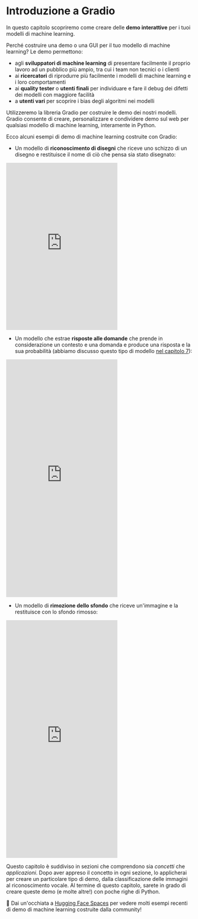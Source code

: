 # Introduzione a Gradio

<CourseFloatingBanner
    chapter={9}
    classNames="absolute z-10 right-0 top-0"
/>

In questo capitolo scopriremo come creare delle **demo interattive** per i tuoi modelli di machine learning.

Perché costruire una demo o una GUI per il tuo modello di machine learning? Le demo permettono:

- agli **sviluppatori di machine learning** di presentare facilmente il proprio lavoro ad un pubblico più ampio, tra cui i team non tecnici o i clienti
- ai **ricercatori** di riprodurre più facilmente i modelli di machine learning e i loro comportamenti 
- ai **quality tester** o **utenti finali**  per individuare e fare il debug dei difetti dei modelli con maggiore facilità
- a **utenti vari** per scoprire i bias degli algoritmi nei modelli

Utilizzeremo la libreria Gradio per costruire le demo dei nostri modelli. Gradio consente di creare, personalizzare e condividere demo sul web per qualsiasi modello di machine learning, interamente in Python.

Ecco alcuni esempi di demo di machine learning costruite con Gradio:

* Un modello di **riconoscimento di disegni** che riceve uno schizzo di un disegno e restituisce il nome di ciò che pensa sia stato disegnato:

<iframe src="https://hf.space/gradioiframe/course-demos/draw2/+" frameBorder="0" height="450" title="Gradio app" class="container p-0 flex-grow space-iframe" allow="accelerometer; ambient-light-sensor; autoplay; battery; camera; document-domain; encrypted-media; fullscreen; geolocation; gyroscope; layout-animations; legacy-image-formats; magnetometer; microphone; midi; oversized-images; payment; picture-in-picture; publickey-credentials-get; sync-xhr; usb; vr ; wake-lock; xr-spatial-tracking" sandbox="allow-forms allow-modals allow-popups allow-popups-to-escape-sandbox allow-same-origin allow-scripts allow-downloads"></iframe>

* Un modello che estrae **risposte alle domande** che prende in considerazione un contesto e una domanda e produce una risposta e la sua probabilità (abbiamo discusso questo tipo di modello [nel capitolo 7](/course/chapter7/7)):

<iframe src="https://hf.space/gradioiframe/course-demos/question-answering-simple/+" frameBorder="0" height="640" title="Gradio app" class="container p-0 flex-grow space-iframe" allow="accelerometer; ambient-light-sensor; autoplay; battery; camera; document-domain; encrypted-media; fullscreen; geolocation; gyroscope; layout-animations; legacy-image-formats; magnetometer; microphone; midi; oversized-images; payment; picture-in-picture; publickey-credentials-get; sync-xhr; usb; vr ; wake-lock; xr-spatial-tracking" sandbox="allow-forms allow-modals allow-popups allow-popups-to-escape-sandbox allow-same-origin allow-scripts allow-downloads"></iframe>

* Un modello di **rimozione dello sfondo** che riceve un'immagine e la restituisce con lo sfondo rimosso:

<iframe src="https://hf.space/gradioiframe/course-demos/remove-bg-original/+" frameBorder="0" height="640" title="Gradio app" class="container p-0 flex-grow space-iframe" allow="accelerometer; ambient-light-sensor; autoplay; battery; camera; document-domain; encrypted-media; fullscreen; geolocation; gyroscope; layout-animations; legacy-image-formats; magnetometer; microphone; midi; oversized-images; payment; picture-in-picture; publickey-credentials-get; sync-xhr; usb; vr ; wake-lock; xr-spatial-tracking" sandbox="allow-forms allow-modals allow-popups allow-popups-to-escape-sandbox allow-same-origin allow-scripts allow-downloads"></iframe>

Questo capitolo è suddiviso in sezioni che comprendono sia _concetti_ che _applicazioni_. Dopo aver appreso il concetto in ogni sezione, lo applicherai per creare un particolare tipo di demo, dalla classificazione delle immagini al riconoscimento vocale. Al termine di questo capitolo, sarete in grado di creare queste demo (e molte altre!) con poche righe di Python.

<Tip>
👀 Dai un'occhiata a <a href="https://huggingface.co/spaces" target="_blank">Hugging Face Spaces</a> per vedere molti esempi recenti di demo di machine learning costruite dalla community!
</Tip>
